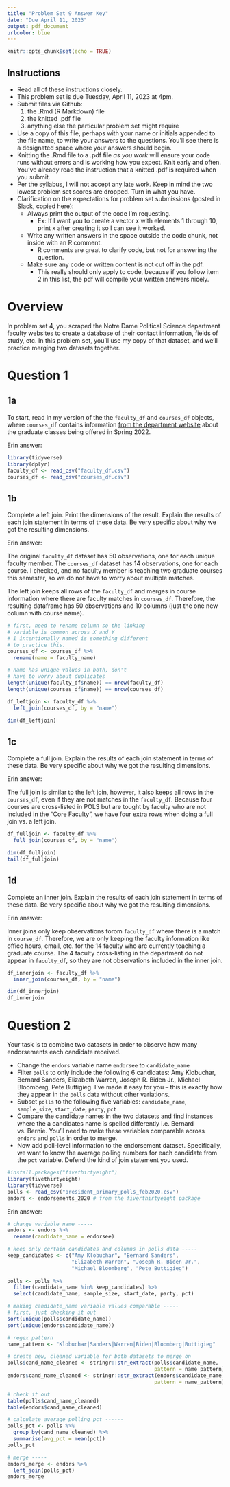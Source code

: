 ```yaml
---
title: "Problem Set 9 Answer Key"
date: "Due April 11, 2023"
output: pdf_document
urlcolor: blue
---
```


```r
knitr::opts_chunk$set(echo = TRUE)
```

## Instructions

- Read all of these instructions closely.
- This problem set is due Tuesday, April 11, 2023 at 4pm.
- Submit files via Github:
  1. the .Rmd (R Markdown) file
  2. the knitted .pdf file
  3. anything else the particular problem set might require
- Use a copy of this file, perhaps with your name or initials appended to the file name, to write your answers to the questions. You'll see there is a designated space where your answers should begin.
- Knitting the .Rmd file to a .pdf file *as you work* will ensure your code runs without errors and is working how you expect.  Knit early and often.  You've already read the instruction that a knitted .pdf is required when you submit.
- Per the syllabus, I will not accept any late work.  Keep in mind the two lowest problem set scores are dropped.  Turn in what you have.
- Clarification on the expectations for problem set submissions (posted in Slack, copied here):
  - Always print the output of the code I'm requesting.
    - Ex: If I want you to create a vector x with elements 1 through 10, print x after creating it so I can see it worked.
  - Write any written answers in the space outside the code chunk, not inside with an R comment. 
    - R comments are great to clarify code, but not for answering the question.
  - Make sure any code or written content is not cut off in the pdf.
    - This really should only apply to code, because if you follow item 2 in this list, the pdf will compile your written answers nicely.


# Overview

In problem set 4, you scraped the Notre Dame Political Science department faculty websites to create a database of their contact information, fields of study, etc.  In this problem set, you'll use my copy of that dataset, and we'll practice merging two datasets together.

# Question 1

## 1a

To start, read in my version of the the `faculty_df` and `courses_df` objects, where `courses_df` contains information [from the department website](https://politicalscience.nd.edu/graduate-program/courses/) about the graduate classes being offered in Spring 2022.

Erin answer:

```r
library(tidyverse)
library(dplyr)
faculty_df <- read_csv("faculty_df.csv")
courses_df <- read_csv("courses_df.csv")
```


## 1b

Complete a left join.  Print the dimensions of the result. Explain the results of each join statement in terms of these data.  Be very specific about why we got the resulting dimensions.

Erin answer:

The original `faculty_df` dataset has 50 observations, one for each unique faculty member. The `courses_df` dataset has 14 observations, one for each course.  I checked, and no faculty member is teaching two graduate courses this semester, so we do not have to worry about multiple matches.

The left join keeps all rows of the `faculty_df` and merges in course information where there are faculty matches in `courses_df`.  Therefore, the resulting dataframe has 50 observations and 10 columns (just the one new column with course name).

```r
# first, need to rename column so the linking
# variable is common across X and Y
# I intentionally named is something different
# to practice this.
courses_df <- courses_df %>%
  rename(name = faculty_name)

# name has unique values in both, don't
# have to worry about duplicates
length(unique(faculty_df$name)) == nrow(faculty_df)
length(unique(courses_df$name)) == nrow(courses_df)

df_leftjoin <- faculty_df %>%
  left_join(courses_df, by = "name")

dim(df_leftjoin)
```


## 1c

Complete a full join.  Explain the results of each join statement in terms of these data.  Be very specific about why we got the resulting dimensions.

Erin answer:

The full join is similar to the left join, however, it also keeps all rows in the `courses_df`, even if they are not matches in the `faculty_df`.  Because four courses are cross-listed in POLS but are tought by faculty who are not included in the "Core Faculty", we have four extra rows when doing a full join vs. a left join.

```r
df_fulljoin <- faculty_df %>%
  full_join(courses_df, by = "name")

dim(df_fulljoin)
tail(df_fulljoin)
```


## 1d

Complete an inner join.  Explain the results of each join statement in terms of these data.  Be very specific about why we got the resulting dimensions.

Erin answer:

Inner joins only keep observations forom `faculty_df` where there is a match in `course_df`.  Therefore, we are only keeping the faculty information like office hours, email, etc. for the 14 faculty who are currently teaching a graduate course.  The 4 faculty cross-listing in the department do not appear in `faculty_df`, so they are not observations included in the inner join.


```r
df_innerjoin <- faculty_df %>%
  inner_join(courses_df, by = "name")

dim(df_innerjoin)
df_innerjoin
```


# Question 2

Your task is to combine two datasets in order to observe how many endorsements each
candidate received.

- Change the `endors` variable name `endorsee` to `candidate_name`
- Filter `polls` to only include the following 6 candidates: Amy Klobuchar, Bernard
Sanders, Elizabeth Warren, Joseph R. Biden Jr., Michael Bloomberg, Pete Buttigieg.  I've made it easy for you -- this is exactly how they appear in the `polls` data without other variations.
- Subset `polls` to the following five variables: `candidate_name`, `sample_size`, `start_date`, `party`, `pct`
- Compare the candidate names in the two datasets and find instances where the a candidates name is
spelled differently i.e. Bernard vs. Bernie. You'll need to make these variables comparable across `endors` and `polls` in order to merge.
- Now add poll-level information to the endorsement dataset.  Specifically, we want to know the average polling numbers for each candidate from the `pct` variable.  Defend the kind of join statement you used.

```r
#install.packages("fivethirtyeight")
library(fivethirtyeight)
library(tidyverse)
polls <- read_csv("president_primary_polls_feb2020.csv")
endors <- endorsements_2020 # from the fiverthirtyeight package
```

Erin answer:

```r
# change variable name -----
endors <- endors %>%
  rename(candidate_name = endorsee)

# keep only certain candidates and columns in polls data -----
keep_candidates <- c("Amy Klobuchar", "Bernard Sanders",
                     "Elizabeth Warren", "Joseph R. Biden Jr.",
                     "Michael Bloomberg", "Pete Buttigieg")
  
polls <- polls %>%
  filter(candidate_name %in% keep_candidates) %>%
  select(candidate_name, sample_size, start_date, party, pct)

# making candidate_name variable values comparable -----
# first, just checking it out
sort(unique(polls$candidate_name))
sort(unique(endors$candidate_name))

# regex pattern
name_pattern <- "Klobuchar|Sanders|Warren|Biden|Bloomberg|Buttigieg"

# create new, cleaned variable for both datasets to merge on
polls$cand_name_cleaned <- stringr::str_extract(polls$candidate_name,
                                                pattern = name_pattern)
endors$cand_name_cleaned <- stringr::str_extract(endors$candidate_name,
                                                pattern = name_pattern)

# check it out
table(polls$cand_name_cleaned)
table(endors$cand_name_cleaned)

# calculate average polling pct ------
polls_pct <- polls %>%
  group_by(cand_name_cleaned) %>%
  summarise(avg_pct = mean(pct))
polls_pct

# merge -----
endors_merge <- endors %>%
  left_join(polls_pct)
endors_merge
```




